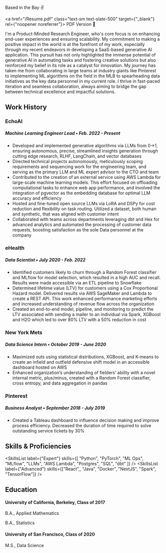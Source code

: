 
Based in the Bay ✌️

<a href="/Resume.pdf" class="text-sm text-slate-500" target={"_blank"} rel={"noopener noreferrer"}>
  PDF Version 🧳
</a>

I'm a Product-Minded Research Engineer, who's core focus is on enhancing end-user experiences and ensuring scalability. My commitment to making a positive impact in the world is at the forefront of my work, especially through my recent endeavors in developing a SaaS-based generative AI application. This pursuit has not only highlighted the immense potential of generative AI in automating tasks and fostering creative solutions but also reinforced my belief in its role as a catalyst for innovation. My journey has taken me from collaborating in large teams at industry giants like Pinterest to implementing ML algorithms on the field in the MLB to spearheading data initiatives as the key data personnel in my current role. I thrive in fast-paced iteration and seamless collaboration, always aiming to bridge the gap between technical excellence and impactful solutions.

## Work History

### EchoAI

##### Machine Learning Engineer Lead • <span class="font-light">Feb. 2022 - Present</span>

* Developed and implemented generative algorithms via LLMs from 0→1, ensuring autonomous, precise,
streamlined insights generation through cutting edge research, RLHF, LangChain, and vector databases
* Directed technical projects autonomously, meticulously scoping requirements and sequencing work for the
engineering team, and serving as the primary LLM and ML expert advisor to the CTO and team
* Contributed to the creation of an external service using AWS Lambda for large-scale machine learning models.
This effort focused on offloading computational tasks to enhance web app performance, and involved the
integration of pgvector as the embedding database for optimal LLM accuracy and efficiency
* Hosted and fine-tuned open source LLMs via LoRA and DSPy for cost reduction and flexibility on task
routing. Utilized a dataset, both human and synthetic, that was aligned with customer intent
* Collaborated with teams across departments leveraging dbt and Hex for advanced analytics and automated the
processing of customer data requests, boosting satisfaction as the sole Data personnel at the company

### eHealth

##### Data Scientist • <span class="font-light">July 2020 - Feb. 2022</span>
* Identified customers likely to churn through a Random Forest classifier and MLflow for model selection, which resulted in a high AUC and recall. Results were made accessible via an ETL pipeline to Snowflake
* Determined lifetime value (LTV) for customers using a Cox Proportional Hazard model. Delivered results via AWS SageMaker and Lambda to create a REST API. This work enhanced performance marketing efforts and increased understanding of revenue flow across the organization
* Created an end-to-end model, pipeline, and monitoring to predict the LTV associated with sending a mailer to an individual via Spark, XGBoost and H2O which led to over 80% LTV with a 50% reduction in cost

### New York Mets

##### Data Science Intern • <span class="font-light">October 2019 - June 2020</span>
* Maximized outs using statistical distributions, XGBoost, and K-means to create an infield and outfield defensive shift model in an accessible dashboard hosted on AWS
* Enhanced organization’s understanding of fielders’ ability with a novel internal metric, plus/minus, created with a Random Forest classifier, cross entropy, and data aggregation in pandas

### Pinterest

##### Business Analyst • <span class="font-light">September 2018 - July 2019</span>
* Created a Tableau dashboard to influence decision making and improve process efficiency. Decreased the duration of time required to solve outstanding service tickets by 30%




## Skills & Proficiencies

<SkillsList
  label={"Expert"}
  skills={[
    "Python",
    "PyTorch",
    "ML Ops",
    "MLflow",
    "LLMs",
    "AWS Lambda",
    "Postgres",
    "SQL",
    "dbt"
  ]}
/>
<SkillsList label={"Advanced"} skills={["React",, "Java", "Docker", "NextJS", "Spark", "TensorFlow"]} />

## Education

#### University of California, Berkeley, Class of 2017

<p style={{lineHeight: 0.3 }}>B.A., Applied Mathematics</p>

<p style={{lineHeight: 0.2 }}>B.A., Statistics</p>


#### University of San Francisco, Class of 2020

<p style={{lineHeight: 0.3 }}>M.S., Data Science</p>